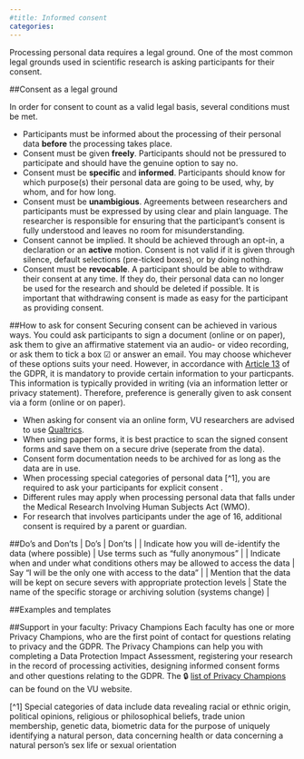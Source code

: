 ```yaml
---
#title: Informed consent
categories:
---
```


Processing personal data requires a legal ground. One of the most common legal grounds used in scientific research is asking participants for their consent. 


##Consent as a legal ground

In order for consent to count as a valid legal basis, several conditions must be met. 

* Participants must be informed about the processing of their personal data **before** the processing takes place. 
* Consent must be given **freely**. Participants should not be pressured to participate and should have the genuine option to say no.
* Consent must be **specific** and **informed**. Participants should know for which purpose(s) their personal data are going to be used, why, by whom, and for how long.
* Consent must be **unambigious**. Agreements between researchers and participants must be expressed by using clear and plain language. The researcher is responsible for ensuring that the participant's consent is fully understood and leaves no room for misunderstanding.
* Consent cannot be implied. It should be achieved through an opt-in, a declaration or an **active** motion. Consent is not valid if it is given through silence, default selections (pre-ticked boxes), or by doing nothing.
* Consent must be **revocable**. A participant should be able to withdraw their consent at any time. If they do, their personal data can no longer be used for the research and should be deleted if possible. It is important that withdrawing consent is made as easy for the participant as providing consent. 


##How to ask for consent
Securing consent can be achieved in various ways. You could ask participants to sign a document (online or on paper), ask them to give an affirmative statement via an audio- or video recording, or ask them to tick a box ☑ or answer an email. You may choose whichever of these options suits your need. However, in accordance with [Article 13](https://gdpr-info.eu/art-13-gdpr/) of the GDPR, it is mandatory to provide certain information to your particpants. This information is typically provided in writing (via an information letter or privacy statement). Therefore, preference is generally given to ask consent via a form (online or on paper).


* When asking for consent via an online form, VU researchers are advised to use [Qualtrics](https://rdm.vu.nl/topics/qualtrics.html).
* When using paper forms, it is best practice to scan the signed consent forms and save them on a secure drive (seperate from the data).
* Consent form documentation needs to be archived for as long as the data are in use.
* When processing special categories of personal data [^1], you are required to ask your participants for explicit consent . 
* Different rules may apply when processing personal data that falls under the Medical Research Involving Human Subjects Act (WMO).
* For research that involves participants under the age of 16, additional consent is required by a parent or guardian.


##Do's and Don'ts
| Do's | Don'ts |
| Indicate how you will de-identify the data (where possible) | Use terms such as "fully anonymous" |
| Indicate when and under what conditions others may be allowed to access the data | Say "I will be the only one with access to the data" |
| Mention that the data will be kept on secure severs with appropriate protection levels | State the name of the specific storage or archiving solution (systems change) |


##Examples and templates


##Support in your faculty: Privacy Champions
Each faculty has one or more Privacy Champions, who are the first point of contact for questions relating to privacy and the GDPR. The Privacy Champions can help you with completing a Data Protection Impact Assessment, registering your research in the record of processing activities, designing informed consent forms and other questions relating to the GDPR. The 🔒 [list of Privacy Champions](https://vu.nl/en/employee/privacy-and-information-security/privacy-champions-information) can be found on the VU website.


[^1] Special categories of data include data revealing racial or ethnic origin, political opinions, religious or philosophical beliefs, trade union membership, genetic data, biometric data for the purpose of uniquely identifying a natural person, data concerning health or data concerning a natural person’s sex life or sexual orientation 

